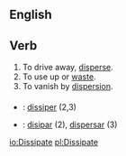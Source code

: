 ==English==

== Verb ==

# To drive away, [[disperse]].
# To use up or [[waste]].
# To vanish by [[dispersion]].

===={{trans}}====

* {{fr}} : [[dissiper]] (2,3)
* {{io}} : [[disipar]] (2), [[dispersar]] (3)

[[io:Dissipate]]
[[pl:Dissipate]]